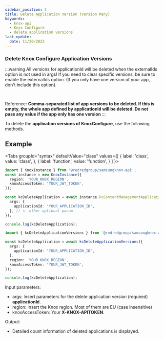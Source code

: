 ```yaml
---
sidebar_position: 2
title: Delete Application Version (Version Many)
keywords:
  - knox-api
  - Knox Configure
  - delete application versions
last_update:
  date: 11/20/2023
---
```



### Delete Knox Configure Application Versions

:::warning
All versions for applicationId will be deleted when the externalIds option is not used in args! If you need to clear specific versions, be sure to enable the externalIds option. (If you only have one version of your app, don't include this option).

<br />

Reference: **Comma-separated list of app versions to be deleted. If this is empty, the whole app defined by applicationId will be deleted. Do not pass any value if the app only has one version**
:::

To delete the **application versions of KnoxConfigure**, use the following methods.

## Example

<Tabs
  groupId="syntax"
  defaultValue="class"
  values={[
    { label: 'class', value: 'class', },
    { label: 'function', value: 'function', }
  ]
}>
<TabItem value="class">

```ts
import { KnoxInstance } from '@redredgroup/samsungknox-api';
const instance = new KnoxInstance({
  region: 'YOUR_KNOX_REGION',
  knoxAccessToken: 'YOUR_JWT_TOKEN',
});

const kcDeleteApplication = await instance.kcContentManagementApplication.deleteApplicationVersions({
  args: {
    applicationId: 'YOUR_APPLICATION_ID',
  }, // <- other optional param
});

console.log(kcDeleteApplication);
```

</TabItem>

<TabItem value="function">

```ts
import { kcDeleteApplicationVersions } from '@redredgroup/samsungknox-api';

const kcDeleteApplication = await kcDeleteApplicationVersions({
  args: {
    applicationId: 'YOUR_APPLICATION_ID',
  },
  region: 'YOUR_KNOX_REGION',
  knoxAccessToken: 'YOUR_JWT_TOKEN',
});

console.log(kcDeleteApplication);
```

</TabItem>
</Tabs>

Input parameters:

- args: Insert parameters for the delete application version (required) **applicationId**.
- region: Insert the Knox region. Most of them are EU (case insensitive)
- knoxAccessToken: Your **X-KNOX-APITOKEN**.

Output:

- Detailed count information of deleted applications is displayed.
